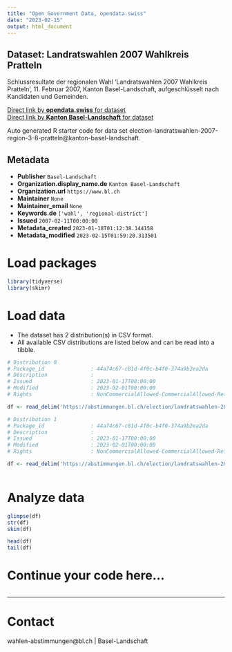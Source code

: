 ```yaml
---
title: "Open Government Data, opendata.swiss"
date: "2023-02-15"
output: html_document
---
```


## Dataset: Landratswahlen 2007 Wahlkreis Pratteln

Schlussresultate der regionalen Wahl 'Landratswahlen 2007 Wahlkreis Pratteln', 11. Februar 2007, Kanton Basel-Landschaft, aufgeschlüsselt nach Kandidaten und Gemeinden.

[Direct link by **opendata.swiss** for dataset](https://opendata.swiss/de/dataset/landratswahlen-2007-wahlkreis-pratteln)<br>
[Direct link by **Kanton Basel-Landschaft** for dataset](https://abstimmungen.bl.ch/election/landratswahlen-2007-region-3-8-pratteln/data)

Auto generated R starter code for data set election-landratswahlen-2007-region-3-8-pratteln@kanton-basel-landschaft.

## Metadata

- **Publisher** `Basel-Landschaft`
- **Organization.display_name.de** `Kanton Basel-Landschaft`
- **Organization.url** `https://www.bl.ch`
- **Maintainer** `None`
- **Maintainer_email** `None`
- **Keywords.de** `['wahl', 'regional-district']`
- **Issued** `2007-02-11T00:00:00`
- **Metadata_created** `2023-01-18T01:12:38.144158`
- **Metadata_modified** `2023-02-15T01:59:20.313501`


# Load packages

```r

library(tidyverse)
library(skimr)

```

# Load data

-   The dataset has 2 distribution(s) in CSV format.
-   All available CSV distributions are listed below and can be read into a tibble.

```r

# Distribution 0
# Package_id               : 44a74c67-c81d-4f0c-b4f0-374a9b2ea2da
# Description              : 
# Issued                   : 2023-01-17T00:00:00
# Modified                 : 2023-02-01T00:00:00
# Rights                   : NonCommercialAllowed-CommercialAllowed-ReferenceRequired

df <- read_delim('https://abstimmungen.bl.ch/election/landratswahlen-2007-region-3-8-pratteln/data-parties-csv')

# Distribution 1
# Package_id               : 44a74c67-c81d-4f0c-b4f0-374a9b2ea2da
# Description              : 
# Issued                   : 2023-01-17T00:00:00
# Modified                 : 2023-02-01T00:00:00
# Rights                   : NonCommercialAllowed-CommercialAllowed-ReferenceRequired

df <- read_delim('https://abstimmungen.bl.ch/election/landratswahlen-2007-region-3-8-pratteln/data-csv')



```

# Analyze data

```r

glimpse(df)
str(df)
skim(df)

head(df)
tail(df)

```

# Continue your code here...

```r

```

------------------------------------------------------------------------

# Contact

wahlen-abstimmungen@bl.ch | Basel-Landschaft
